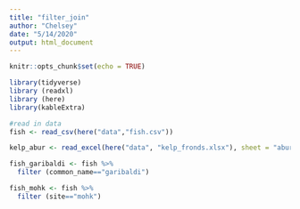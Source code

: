 ```yaml
---
title: "filter_join"
author: "Chelsey"
date: "5/14/2020"
output: html_document
---
```


```r
knitr::opts_chunk$set(echo = TRUE)
```
```r
library(tidyverse)
library (readxl)
library (here)
library(kableExtra)
```
```r
#read in data
fish <- read_csv(here("data","fish.csv"))
```
```r
kelp_abur <- read_excel(here("data", "kelp_fronds.xlsx"), sheet = "abur")
```
```r
fish_garibaldi <- fish %>%
  filter (common_name=="garibaldi")
```
```r
fish_mohk <- fish %>%
  filter (site=="mohk")
```
